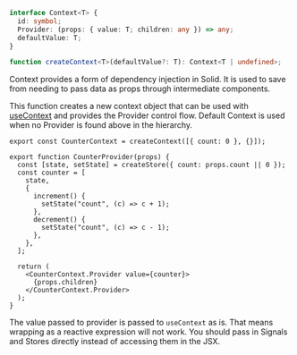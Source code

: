 <Title>createContext</Title>

```ts
interface Context<T> {
  id: symbol;
  Provider: (props: { value: T; children: any }) => any;
  defaultValue: T;
}

function createContext<T>(defaultValue?: T): Context<T | undefined>;
```

Context provides a form of dependency injection in Solid. It is used to save from needing to pass data as props through intermediate components.

This function creates a new context object that can be used with [useContext](/references/api-reference/component-apis/useContext) and provides the Provider control flow. Default Context is used when no Provider is found above in the hierarchy.

```tsx
export const CounterContext = createContext([{ count: 0 }, {}]);

export function CounterProvider(props) {
  const [state, setState] = createStore({ count: props.count || 0 });
  const counter = [
    state,
    {
      increment() {
        setState("count", (c) => c + 1);
      },
      decrement() {
        setState("count", (c) => c - 1);
      },
    },
  ];

  return (
    <CounterContext.Provider value={counter}>
      {props.children}
    </CounterContext.Provider>
  );
}
```

The value passed to provider is passed to `useContext` as is. That means wrapping as a reactive expression will not work. You should pass in Signals and Stores directly instead of accessing them in the JSX.